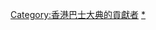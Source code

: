 {{Userbox
|border-c=#4f0054
|border-s=1
|id-c=white
|id-fc=#4f0054
|id-s=10
|id=hkbus
|info-c=#4f0054
|info-fc=white
|info-s=8
|info=此用戶是[[香港巴士大典|'''<span style="color:#a1a0ff;">香港-{巴士}-大典</span>''']]的貢獻者之一。
}}
<includeonly>[[Category:香港巴士大典的貢獻者]]</includeonly>
<noinclude>[[Category:香港巴士大典的貢獻者|*]]</noinclude>